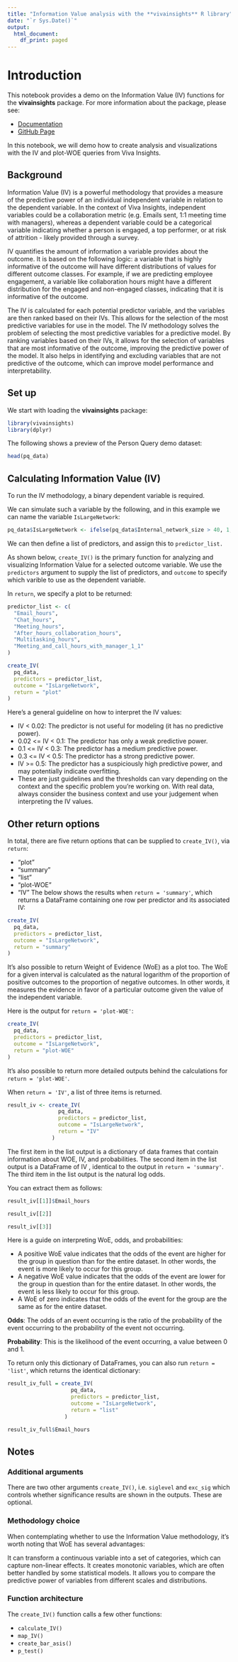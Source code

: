```yaml
---
title: "Information Value analysis with the **vivainsights** R library"
date: "`r Sys.Date()`"
output:
  html_document:
    df_print: paged
---
```


# Introduction

This notebook provides a demo on the Information Value (IV) functions for the **vivainsights** package. For more information about the package, please see:

-   [Documentation](https://microsoft.github.io/vivainsights/)
-   [GitHub Page](https://github.com/microsoft/vivainsights)

In this notebook, we will demo how to create analysis and visualizations with the IV and plot-WOE queries from Viva Insights.

## Background

Information Value (IV) is a powerful methodology that provides a measure of the predictive power of an individual independent variable in relation to the dependent variable. In the context of Viva Insights, independent variables could be a collaboration metric (e.g. Emails sent, 1:1 meeting time with managers), whereas a dependent variable could be a categorical variable indicating whether a person is engaged, a top performer, or at risk of attrition - likely provided through a survey.

IV quantifies the amount of information a variable provides about the outcome. It is based on the following logic: a variable that is highly informative of the outcome will have different distributions of values for different outcome classes. For example, if we are predicting employee engagement, a variable like collaboration hours might have a different distribution for the engaged and non-engaged classes, indicating that it is informative of the outcome.

The IV is calculated for each potential predictor variable, and the variables are then ranked based on their IVs. This allows for the selection of the most predictive variables for use in the model. The IV methodology solves the problem of selecting the most predictive variables for a predictive model. By ranking variables based on their IVs, it allows for the selection of variables that are most informative of the outcome, improving the predictive power of the model. It also helps in identifying and excluding variables that are not predictive of the outcome, which can improve model performance and interpretability.

## Set up

We start with loading the **vivainsights** package:

```r
library(vivainsights)
library(dplyr)
```

The following shows a preview of the Person Query demo dataset:

```r
head(pq_data)
```

## Calculating Information Value (IV)

To run the IV methodology, a binary dependent variable is required.

We can simulate such a variable by the following, and in this example we can name the variable `IsLargeNetwork`:

```r
pq_data$IsLargeNetwork <- ifelse(pq_data$Internal_network_size > 40, 1, 0)

```

We can then define a list of predictors, and assign this to `predictor_list.`

As shown below, `create_IV()` is the primary function for analyzing and visualizing Information Value for a selected outcome variable. We use the `predictors` argument to supply the list of predictors, and `outcome` to specify which varible to use as the dependent variable.

In `return`, we specify a plot to be returned:

```r
predictor_list <- c(
  "Email_hours",
  "Chat_hours",
  "Meeting_hours",
  "After_hours_collaboration_hours",
  "Multitasking_hours",
  "Meeting_and_call_hours_with_manager_1_1"
)

create_IV(
  pq_data,
  predictors = predictor_list,
  outcome = "IsLargeNetwork",
  return = "plot"
)
```

Here's a general guideline on how to interpret the IV values:

-   IV \< 0.02: The predictor is not useful for modeling (it has no predictive power).
-   0.02 \<= IV \< 0.1: The predictor has only a weak predictive power.
-   0.1 \<= IV \< 0.3: The predictor has a medium predictive power.
-   0.3 \<= IV \< 0.5: The predictor has a strong predictive power.
-   IV \>= 0.5: The predictor has a suspiciously high predictive power, and may potentially indicate overfitting.
-   These are just guidelines and the thresholds can vary depending on the context and the specific problem you're working on. With real data, always consider the business context and use your judgement when interpreting the IV values.

## Other return options

In total, there are five return options that can be supplied to `create_IV()`, via `return`:

-   "plot"
-   "summary"
-   "list"
-   "plot-WOE"
-   "IV" The below shows the results when `return = 'summary'`, which returns a DataFrame containing one row per predictor and its associated IV:

```r
create_IV(
  pq_data,
  predictors = predictor_list,
  outcome = "IsLargeNetwork",
  return = "summary"
)
```

It's also possible to return Weight of Evidence (WoE) as a plot too. The WoE for a given interval is calculated as the natural logarithm of the proportion of positive outcomes to the proportion of negative outcomes. In other words, it measures the evidence in favor of a particular outcome given the value of the independent variable.

Here is the output for `return = 'plot-WOE'`:

```r
create_IV(
  pq_data,
  predictors = predictor_list,
  outcome = "IsLargeNetwork",
  return = "plot-WOE"
)

```

It's also possible to return more detailed outputs behind the calculations for `return = 'plot-WOE'`.

When `return = 'IV'`, a list of three items is returned.

```r
result_iv <- create_IV(
                pq_data,
                predictors = predictor_list,
                outcome = "IsLargeNetwork",
                return = "IV"
              )
```

The first item in the list output is a dictionary of data frames that contain information about WOE, IV, and probabilities. The second item in the list output is a DataFrame of IV , identical to the output in `return = 'summary'`. The third item in the list output is the natural log odds.

You can extract them as follows:

```r
result_iv[[1]]$Email_hours
```

```r
result_iv[[2]]
```

```r
result_iv[[3]]

```

Here is a guide on interpreting WoE, odds, and probabilities:

-   A positive WoE value indicates that the odds of the event are higher for the group in question than for the entire dataset. In other words, the event is more likely to occur for this group.
-   A negative WoE value indicates that the odds of the event are lower for the group in question than for the entire dataset. In other words, the event is less likely to occur for this group.
-   A WoE of zero indicates that the odds of the event for the group are the same as for the entire dataset.

**Odds**: The odds of an event occurring is the ratio of the probability of the event occurring to the probability of the event not occurring.

**Probability**: This is the likelihood of the event occurring, a value between 0 and 1.

To return only this dictionary of DataFrames, you can also run `return = 'list'`, which returns the identical dictionary:

```r
result_iv_full = create_IV(
                    pq_data,
                    predictors = predictor_list,
                    outcome = "IsLargeNetwork",
                    return = "list"
                  )
```

```r
result_iv_full$Email_hours

```

## Notes

### Additional arguments

There are two other arguments `create_IV()`, i.e. `siglevel` and `exc_sig` which controls whether significance results are shown in the outputs. These are optional.

### Methodology choice

When contemplating whether to use the Information Value methodology, it's worth noting that WoE has several advantages:

It can transform a continuous variable into a set of categories, which can capture non-linear effects. It creates monotonic variables, which are often better handled by some statistical models. It allows you to compare the predictive power of variables from different scales and distributions.

### Function architecture

The `create_IV()` function calls a few other functions:

-   `calculate_IV()`
-   `map_IV()`
-   `create_bar_asis()`
-   `p_test()`